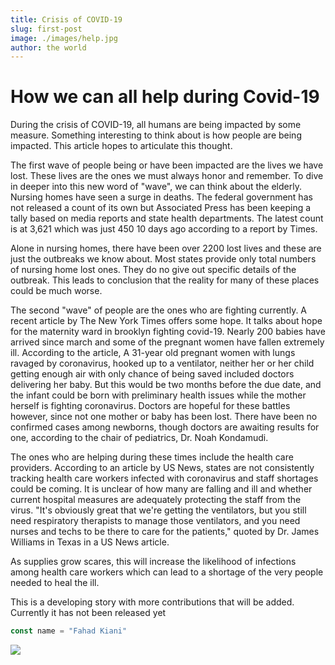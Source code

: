 ```yaml
---
title: Crisis of COVID-19
slug: first-post
image: ./images/help.jpg
author: the world 
---
```



<h1>How we can all help during Covid-19</h1>

During the crisis of COVID-19, all humans are being impacted by some measure. Something interesting to think about is how people are being impacted. This article hopes to articulate this thought.

The first wave of people being or have been impacted are the lives we have lost. These lives are the ones we must always honor and remember. To dive in deeper into this new word of "wave", we can think about the elderly. Nursing homes have seen a surge in deaths. The federal government has not released a count of its own but Associated Press has been keeping a tally based on media reports and state health departments. The latest count is at 3,621 which was just 450 10 days ago according to a report by Times. 

 Alone in nursing homes, there have been over 2200 lost lives and these are just the outbreaks we know about. Most states provide only total numbers of nursing home lost ones. They do no give out specific details of the outbreak. This leads to conclusion that the reality for many of these places could be much worse.

 The second "wave" of people are the ones who are fighting currently. A recent article by The New York Times offers some hope. It talks about hope for the maternity ward in brooklyn fighting covid-19. Nearly 200 babies have arrived since march and some of the pregnant women have fallen extremely ill. According to the article, A 31-year old pregnant women with lungs ravaged by coronavirus, hooked up to a ventilator, neither her or her child getting enough air with only chance of being saved included doctors delivering her baby. But this would be two months before the due date, and the infant could be born with preliminary health issues while the mother herself is fighting coronavirus. Doctors are hopeful for these battles however, since not one mother or baby has been lost. There have been no confirmed cases among newborns, though doctors are awaiting results for one, according to the chair of pediatrics, Dr. Noah Kondamudi.

The ones who are helping during these times  include the health care providers. According to an article by US News, states are not consistently tracking health care workers infected with coronavirus and staff shortages could be coming. It is unclear of how many are falling and ill and whether current hospital measures are adequately protecting the staff from the virus. "It's obviously great that we're getting the ventilators, but you still need respiratory therapists to manage those ventilators, and you need nurses and techs to be there to care for the patients," quoted by Dr. James Williams in Texas in a US News article. 

As supplies grow scares, this will increase the likelihood of infections among health care workers which can lead to a shortage of the very people needed to heal the ill. 

This is a developing story with more contributions that will be added. Currently it has not been released yet


<!-- `<h1>heading one</h1>` -->


<div className="code">

```javascript
const name = "Fahad Kiani"
```

</div>

<div className="post-image">

![](./images/help.jpg)

</div>

<div className="code"> </div>

<Counter />